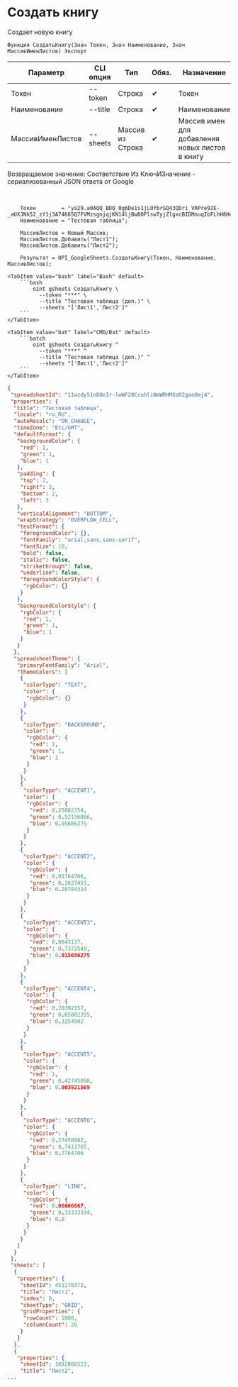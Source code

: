 ﻿---
sidebar_position: 1
description: Создать книгу и другие функции для работы с Google Sheets в Открытом пакете интеграций - бесплатной open-source библиотеке интеграций для 1С:Предприятие 8, OneScript и CLI
keywords: [1C, 1С, 1С:Предприятие, 1С:Предприятие 8.3, API, Интеграция, Сервисы, Обмен, OneScript, CLI, Google Sheets]
---


# Создать книгу
 Создает новую книгу



`Функция СоздатьКнигу(Знач Токен, Знач Наименование, Знач МассивИменЛистов) Экспорт`

  | Параметр | CLI опция | Тип | Обяз. | Назначение |
  |-|-|-|-|-|
  | Токен | --token | Строка | &#x2714; | Токен |
  | Наименование | --title | Строка | &#x2714; | Наименование |
  | МассивИменЛистов | --sheets | Массив из Строка | &#x2714; | Массив имен для добавления новых листов в книгу |

  
  Возвращаемое значение:   Соответствие Из КлючИЗначение - сериализованный JSON ответа от Google

<br/>



```bsl title="Пример использования для 1С:Предприятие/OneScript"
    Токен        = "ya29.a0AQQ_BDQ_0g6De1s1jLOYbrGQ43QDri_VRPre92E-_aUXJNk52_zY1j3A74665Q7FVMzsgnjqjKN14ljBwB0PlswTyjZlgxcBIDMnuqIbFLhH8Hcxc5NfKIOpS...";
    Наименование = "Тестовая таблица";

    МассивЛистов = Новый Массив;
    МассивЛистов.Добавить("Лист1");
    МассивЛистов.Добавить("Лист2");

    Результат = OPI_GoogleSheets.СоздатьКнигу(Токен, Наименование, МассивЛистов);
```
    

 <Tabs>
  
    <TabItem value="bash" label="Bash" default>
        ```bash
            oint gsheets СоздатьКнигу \
              --token "***" \
              --title "Тестовая таблица (доп.)" \
              --sheets "['Лист1','Лист2']"
        ```
    </TabItem>
  
    <TabItem value="bat" label="CMD/Bat" default>
        ```batch
            oint gsheets СоздатьКнигу ^
              --token "***" ^
              --title "Тестовая таблица (доп.)" ^
              --sheets "['Лист1','Лист2']"
        ```
    </TabItem>
</Tabs>


```json title="Результат"
{
 "spreadsheetId": "11wzdy51nBOeIr-lwWF20CcuhliNmWRHMXoR2gao0mj4",
 "properties": {
  "title": "Тестовая таблица",
  "locale": "ru_RU",
  "autoRecalc": "ON_CHANGE",
  "timeZone": "Etc/GMT",
  "defaultFormat": {
   "backgroundColor": {
    "red": 1,
    "green": 1,
    "blue": 1
   },
   "padding": {
    "top": 2,
    "right": 3,
    "bottom": 2,
    "left": 3
   },
   "verticalAlignment": "BOTTOM",
   "wrapStrategy": "OVERFLOW_CELL",
   "textFormat": {
    "foregroundColor": {},
    "fontFamily": "arial,sans,sans-serif",
    "fontSize": 10,
    "bold": false,
    "italic": false,
    "strikethrough": false,
    "underline": false,
    "foregroundColorStyle": {
     "rgbColor": {}
    }
   },
   "backgroundColorStyle": {
    "rgbColor": {
     "red": 1,
     "green": 1,
     "blue": 1
    }
   }
  },
  "spreadsheetTheme": {
   "primaryFontFamily": "Arial",
   "themeColors": [
    {
     "colorType": "TEXT",
     "color": {
      "rgbColor": {}
     }
    },
    {
     "colorType": "BACKGROUND",
     "color": {
      "rgbColor": {
       "red": 1,
       "green": 1,
       "blue": 1
      }
     }
    },
    {
     "colorType": "ACCENT1",
     "color": {
      "rgbColor": {
       "red": 0.25882354,
       "green": 0.52156866,
       "blue": 0.95686275
      }
     }
    },
    {
     "colorType": "ACCENT2",
     "color": {
      "rgbColor": {
       "red": 0.91764706,
       "green": 0.2627451,
       "blue": 0.20784314
      }
     }
    },
    {
     "colorType": "ACCENT3",
     "color": {
      "rgbColor": {
       "red": 0.9843137,
       "green": 0.7372549,
       "blue": 0.015686275
      }
     }
    },
    {
     "colorType": "ACCENT4",
     "color": {
      "rgbColor": {
       "red": 0.20392157,
       "green": 0.65882355,
       "blue": 0.3254902
      }
     }
    },
    {
     "colorType": "ACCENT5",
     "color": {
      "rgbColor": {
       "red": 1,
       "green": 0.42745098,
       "blue": 0.003921569
      }
     }
    },
    {
     "colorType": "ACCENT6",
     "color": {
      "rgbColor": {
       "red": 0.27450982,
       "green": 0.7411765,
       "blue": 0.7764706
      }
     }
    },
    {
     "colorType": "LINK",
     "color": {
      "rgbColor": {
       "red": 0.06666667,
       "green": 0.33333334,
       "blue": 0.8
      }
     }
    }
   ]
  }
 },
 "sheets": [
  {
   "properties": {
    "sheetId": 451270372,
    "title": "Лист1",
    "index": 0,
    "sheetType": "GRID",
    "gridProperties": {
     "rowCount": 1000,
     "columnCount": 26
    }
   }
  },
  {
   "properties": {
    "sheetId": 1092868523,
    "title": "Лист2",
...
```
